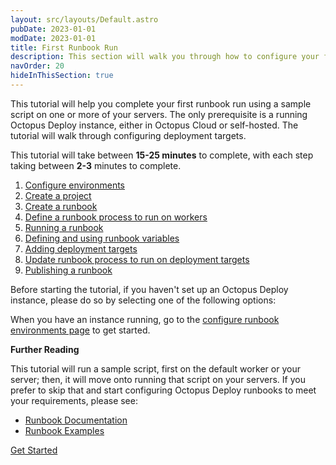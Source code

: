 ```yaml
---
layout: src/layouts/Default.astro
pubDate: 2023-01-01
modDate: 2023-01-01
title: First Runbook Run
description: This section will walk you through how to configure your first runbook run in Octopus Deploy.
navOrder: 20
hideInThisSection: true
---
```


This tutorial will help you complete your first runbook run using a sample script on one or more of your servers.  The only prerequisite is a running Octopus Deploy instance, either in Octopus Cloud or self-hosted.  The tutorial will walk through configuring deployment targets.

This tutorial will take between **15-25 minutes** to complete, with each step taking between **2-3** minutes to complete.  

1. [Configure environments](/docs/getting-started/first-runbook-run/configure-runbook-environments)
1. [Create a project](/docs/getting-started/first-runbook-run/create-runbook-projects)
1. [Create a runbook](/docs/getting-started/first-runbook-run/create-a-runbook)
1. [Define a runbook process to run on workers](/docs/getting-started/first-runbook-run/define-the-runbook-process)
1. [Running a runbook](/docs/getting-started/first-runbook-run/running-a-runbook)
1. [Defining and using runbook variables](/docs/getting-started/first-runbook-run/runbook-specific-variables)
1. [Adding deployment targets](/docs/getting-started/first-runbook-run/add-runbook-deployment-targets)
1. [Update runbook process to run on deployment targets](/docs/getting-started/first-runbook-run/define-the-runbook-process-for-targets)
1. [Publishing a runbook](/docs/getting-started/first-runbook-run/publishing-a-runbook)

Before starting the tutorial, if you haven't set up an Octopus Deploy instance, please do so by selecting one of the following options:

<OctopusDeploySetupOptions />

When you have an instance running, go to the [configure runbook environments page](/docs/getting-started/first-runbook-run/configure-runbook-environments) to get started.

**Further Reading**

This tutorial will run a sample script, first on the default worker or your server; then, it will move onto running that script on your servers.  If you prefer to skip that and start configuring Octopus Deploy runbooks to meet your requirements, please see:

- [Runbook Documentation](/docs/runbooks) 
- [Runbook Examples](/docs/runbooks/runbook-examples)

<span><a class="btn btn-success" href="/docs/getting-started/first-runbook-run/configure-runbook-environments">Get Started</a></span>
